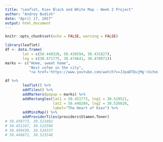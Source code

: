 ```yaml
---
title: "Leaflet, Kiev Black and White Map - Week 2 Project"
author: "Andrey Budish"
date: "April 17, 2017"
output: html_document
---
```


```r
knitr::opts_chunk$set(echo = FALSE, warning = FALSE)
```

```r
library(leaflet)
df <- data.frame(
        lat = c(50.440328, 50.438594, 50.431827),
        lng = c(30.471775, 30.474641, 30.478971))
marks <- c("Home, sweet home",
           "Best cofee in the city",
           "<a href='https://www.youtube.com/watch?v=JJpaDTQujMg'>School of Men</a>")

df %>%
        leaflet() %>%
        addTiles() %>%
        addMarkers(popup = marks) %>%
        addRectangles(lat1 = 50.451773, lng1 = 30.519521,  
                      lat2 = 50.448284, lng2 = 30.526820, 
                      label="The Heart of Kiev") %>%
        addMiniMap() %>%
        addProviderTiles(providers$Stamen.Toner)
# 50.450773, 30.521882
# 50.451347, 30.522598
# 50.450430, 30.524337
# 50.449872, 30.523548
```
